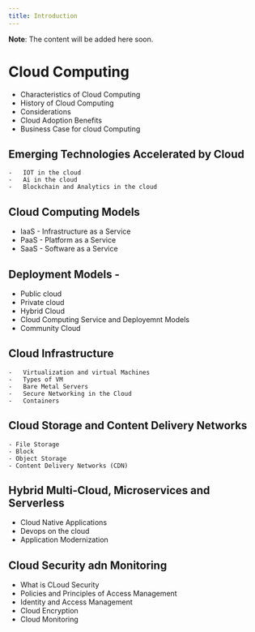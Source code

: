 ```yaml
---
title: Introduction
---
```



<Callout emoji="⚠️">**Note**: The content will be added here soon.</Callout>

# Cloud Computing

-   Characteristics of Cloud Computing
-   History of Cloud Computing
-   Considerations
-   Cloud Adoption Benefits
-   Business Case for cloud Computing

## Emerging Technologies Accelerated by Cloud

    -   IOT in the cloud
    -   Ai in the cloud
    -   Blockchain and Analytics in the cloud

## Cloud Computing Models

-   IaaS - Infrastructure as a Service
-   PaaS - Platform as a Service
-   SaaS - Software as a Service

## Deployment Models -

-   Public cloud
-   Private cloud
-   Hybrid Cloud
-   Cloud Computing Service and Deployemnt Models
-   Community Cloud

## Cloud Infrastructure

    -   Virtualization and virtual Machines
    -   Types of VM
    -   Bare Metal Servers
    -   Secure Networking in the Cloud
    -   Containers

## Cloud Storage and Content Delivery Networks

    - File Storage
    - Block
    - Object Storage
    - Content Delivery Networks (CDN)

## Hybrid Multi-Cloud, Microservices and Serverless

-   Cloud Native Applications
-   Devops on the cloud
-   Application Modernization

## Cloud Security adn Monitoring

-   What is CLoud Security
-   Policies and Principles of Access Management
-   Identity and Access Management
-   Cloud Encryption
-   Cloud Monitoring
